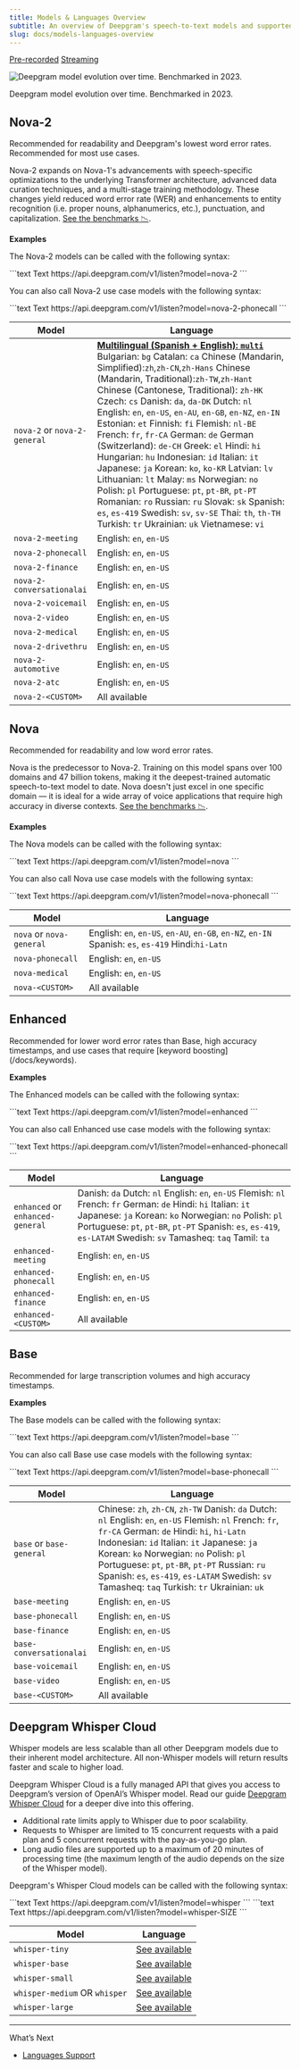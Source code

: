 ```yaml
---
title: Models & Languages Overview
subtitle: An overview of Deepgram's speech-to-text models and supported languages.
slug: docs/models-languages-overview
---
```



[Pre-recorded](/docs/getting-started-with-pre-recorded-audio) [Streaming](/docs/getting-started-with-live-streaming-audio)

![Deepgram model evolution over time. Benchmarked in 2023.](/images/f96ccf9-image.png)

Deepgram model evolution over time. Benchmarked in 2023.

## Nova-2

<Info>
  Recommended for readability and Deepgram's lowest word error rates. Recommended for most use cases.
</Info>

Nova-2 expands on Nova-1's advancements with speech-specific optimizations to the underlying Transformer architecture, advanced data curation techniques, and a multi-stage training methodology. These changes yield reduced word error rate (WER) and enhancements to entity recognition (i.e. proper nouns, alphanumerics, etc.), punctuation, and capitalization. [See the benchmarks 📉](https://deepgram.com/learn/nova-2-speech-to-text-api).

**Examples**

The Nova-2 models can be called with the following syntax:

<CodeGroup>
  ```text Text
  https://api.deepgram.com/v1/listen?model=nova-2
  ```
</CodeGroup>

You can also call Nova-2 use case models with the following syntax:

<CodeGroup>
  ```text Text
  https://api.deepgram.com/v1/listen?model=nova-2-phonecall
  ```
</CodeGroup>

| Model                        | Language                                                                                                                                                                                                                                                                                                                                                                                                                                                                                                                                                                                                                                                                                                                                                                                                                                                                      |
| ---------------------------- | ----------------------------------------------------------------------------------------------------------------------------------------------------------------------------------------------------------------------------------------------------------------------------------------------------------------------------------------------------------------------------------------------------------------------------------------------------------------------------------------------------------------------------------------------------------------------------------------------------------------------------------------------------------------------------------------------------------------------------------------------------------------------------------------------------------------------------------------------------------------------------- |
| `nova-2` or `nova-2-general` | [**Multilingual (Spanish + English): `multi`** ](/docs/multilingual-code-switching)Bulgarian: `bg` Catalan: `ca` Chinese (Mandarin, Simplified):`zh`,`zh-CN`,`zh-Hans` Chinese (Mandarin, Traditional):`zh-TW`,`zh-Hant` Chinese (Cantonese, Traditional): `zh-HK` Czech: `cs` Danish: `da`, `da-DK` Dutch: `nl` English: `en`, `en-US`, `en-AU`, `en-GB`, `en-NZ`, `en-IN` Estonian: `et` Finnish: `fi` Flemish: `nl-BE` French: `fr`, `fr-CA` German: `de` German (Switzerland): `de-CH` Greek: `el` Hindi: `hi` Hungarian: `hu` Indonesian: `id` Italian: `it` Japanese: `ja` Korean: `ko`, `ko-KR` Latvian: `lv` Lithuanian: `lt` Malay: `ms` Norwegian: `no` Polish: `pl` Portuguese: `pt`, `pt-BR`, `pt-PT` Romanian: `ro` Russian: `ru` Slovak: `sk` Spanish: `es`, `es-419` Swedish: `sv`, `sv-SE` Thai: `th`, `th-TH` Turkish: `tr` Ukrainian: `uk` Vietnamese: `vi` |
| `nova-2-meeting`             | English: `en`, `en-US`                                                                                                                                                                                                                                                                                                                                                                                                                                                                                                                                                                                                                                                                                                                                                                                                                                                        |
| `nova-2-phonecall`           | English: `en`, `en-US`                                                                                                                                                                                                                                                                                                                                                                                                                                                                                                                                                                                                                                                                                                                                                                                                                                                        |
| `nova-2-finance`             | English: `en`, `en-US`                                                                                                                                                                                                                                                                                                                                                                                                                                                                                                                                                                                                                                                                                                                                                                                                                                                        |
| `nova-2-conversationalai`    | English: `en`, `en-US`                                                                                                                                                                                                                                                                                                                                                                                                                                                                                                                                                                                                                                                                                                                                                                                                                                                        |
| `nova-2-voicemail`           | English: `en`, `en-US`                                                                                                                                                                                                                                                                                                                                                                                                                                                                                                                                                                                                                                                                                                                                                                                                                                                        |
| `nova-2-video`               | English: `en`, `en-US`                                                                                                                                                                                                                                                                                                                                                                                                                                                                                                                                                                                                                                                                                                                                                                                                                                                        |
| `nova-2-medical`             | English: `en`, `en-US`                                                                                                                                                                                                                                                                                                                                                                                                                                                                                                                                                                                                                                                                                                                                                                                                                                                        |
| `nova-2-drivethru`           | English: `en`, `en-US`                                                                                                                                                                                                                                                                                                                                                                                                                                                                                                                                                                                                                                                                                                                                                                                                                                                        |
| `nova-2-automotive`          | English: `en`, `en-US`                                                                                                                                                                                                                                                                                                                                                                                                                                                                                                                                                                                                                                                                                                                                                                                                                                                        |
| `nova-2-atc`                 | English: `en`, `en-US`                                                                                                                                                                                                                                                                                                                                                                                                                                                                                                                                                                                                                                                                                                                                                                                                                                                        |
| `nova-2-<CUSTOM>`            | All available                                                                                                                                                                                                                                                                                                                                                                                                                                                                                                                                                                                                                                                                                                                                                                                                                                                                 |

## Nova

<Info>
  Recommended for readability and low word error rates.
</Info>

Nova is the predecessor to Nova-2. Training on this model spans over 100 domains and 47 billion tokens, making it the deepest-trained automatic speech-to-text model to date. Nova doesn't just excel in one specific domain — it is ideal for a wide array of voice applications that require high accuracy in diverse contexts. [See the benchmarks 📉](https://deepgram.com/learn/nova-speech-to-text-whisper-api).

**Examples**

The Nova models can be called with the following syntax:

<CodeGroup>
  ```text Text
  https://api.deepgram.com/v1/listen?model=nova
  ```
</CodeGroup>

You can also call Nova use case models with the following syntax:

<CodeGroup>
  ```text Text
  https://api.deepgram.com/v1/listen?model=nova-phonecall
  ```
</CodeGroup>

| Model                    | Language                                                                                           |
| ------------------------ | -------------------------------------------------------------------------------------------------- |
| `nova` or `nova-general` | English: `en`, `en-US`, `en-AU`, `en-GB`, `en-NZ`, `en-IN` Spanish: `es`, `es-419` Hindi:`hi-Latn` |
| `nova-phonecall`         | English: `en`, `en-US`                                                                             |
| `nova-medical`           | English: `en`, `en-US`                                                                             |
| `nova-<CUSTOM>`          | All available                                                                                      |

## Enhanced

<Info>
  Recommended for lower word error rates than Base, high accuracy timestamps, and use cases that require [keyword boosting](/docs/keywords).
</Info>

**Examples**

The Enhanced models can be called with the following syntax:

<CodeGroup>
  ```text Text
  https://api.deepgram.com/v1/listen?model=enhanced
  ```
</CodeGroup>

You can also call Enhanced use case models with the following syntax:

<CodeGroup>
  ```text Text
  https://api.deepgram.com/v1/listen?model=enhanced-phonecall
  ```
</CodeGroup>

| Model                            | Language                                                                                                                                                                                                                                                                                    |
| -------------------------------- | ------------------------------------------------------------------------------------------------------------------------------------------------------------------------------------------------------------------------------------------------------------------------------------------- |
| `enhanced` or `enhanced-general` | Danish: `da` Dutch: `nl` English: `en`, `en-US` Flemish: `nl` French: `fr` German: `de` Hindi: `hi` Italian: `it` Japanese: `ja` Korean: `ko` Norwegian: `no` Polish: `pl` Portuguese: `pt`, `pt-BR`, `pt-PT` Spanish: `es`, `es-419`, `es-LATAM` Swedish: `sv` Tamasheq: `taq` Tamil: `ta` |
| `enhanced-meeting`               | English: `en`, `en-US`                                                                                                                                                                                                                                                                      |
| `enhanced-phonecall`             | English: `en`, `en-US`                                                                                                                                                                                                                                                                      |
| `enhanced-finance`               | English: `en`, `en-US`                                                                                                                                                                                                                                                                      |
| `enhanced-<CUSTOM>`              | All available                                                                                                                                                                                                                                                                               |

## Base

<Info>
  Recommended for large transcription volumes and high accuracy timestamps.
</Info>

**Examples**

The Base models can be called with the following syntax:

<CodeGroup>
  ```text Text
  https://api.deepgram.com/v1/listen?model=base
  ```
</CodeGroup>

You can also call Base use case models with the following syntax:

<CodeGroup>
  ```text Text
  https://api.deepgram.com/v1/listen?model=base-phonecall
  ```
</CodeGroup>

| Model                    | Language                                                                                                                                                                                                                                                                                                                                                                                         |
| ------------------------ | ------------------------------------------------------------------------------------------------------------------------------------------------------------------------------------------------------------------------------------------------------------------------------------------------------------------------------------------------------------------------------------------------ |
| `base` or `base-general` | Chinese: `zh`, `zh-CN`, `zh-TW` Danish: `da` Dutch: `nl` English: `en`, `en-US` Flemish: `nl` French: `fr`, `fr-CA` German: `de` Hindi: `hi`, `hi-Latn` Indonesian: `id` Italian: `it` Japanese: `ja` Korean: `ko` Norwegian: `no` Polish: `pl` Portuguese: `pt`, `pt-BR`, `pt-PT` Russian: `ru` Spanish: `es`, `es-419`, `es-LATAM` Swedish: `sv` Tamasheq: `taq` Turkish: `tr` Ukrainian: `uk` |
| `base-meeting`           | English: `en`, `en-US`                                                                                                                                                                                                                                                                                                                                                                           |
| `base-phonecall`         | English: `en`, `en-US`                                                                                                                                                                                                                                                                                                                                                                           |
| `base-finance`           | English: `en`, `en-US`                                                                                                                                                                                                                                                                                                                                                                           |
| `base-conversationalai`  | English: `en`, `en-US`                                                                                                                                                                                                                                                                                                                                                                           |
| `base-voicemail`         | English: `en`, `en-US`                                                                                                                                                                                                                                                                                                                                                                           |
| `base-video`             | English: `en`, `en-US`                                                                                                                                                                                                                                                                                                                                                                           |
| `base-<CUSTOM>`          | All available                                                                                                                                                                                                                                                                                                                                                                                    |

## Deepgram Whisper Cloud

<Info>
  Whisper models are less scalable than all other Deepgram models due to their inherent model architecture. All non-Whisper models will return results faster and scale to higher load.
</Info>

Deepgram Whisper Cloud is a fully managed API that gives you access to Deepgram’s version of OpenAI’s Whisper model. Read our guide [Deepgram Whisper Cloud](/docs/deepgram-whisper-cloud) for a deeper dive into this offering.

* Additional rate limits apply to Whisper due to poor scalability.
* Requests to Whisper are limited to 15 concurrent requests with a paid plan and 5 concurrent requests with the pay-as-you-go plan.
* Long audio files are supported up to a maximum of 20 minutes of processing time (the maximum length of the audio depends on the size of the Whisper model).

Deepgram's Whisper Cloud models can be called with the following syntax:

<CodeGroup>
  ```text Text
  https://api.deepgram.com/v1/listen?model=whisper
  ```
</CodeGroup>

<CodeGroup>
  ```text Text
  https://api.deepgram.com/v1/listen?model=whisper-SIZE
  ```
</CodeGroup>

| Model                         | Language                                                          |
| ----------------------------- | ----------------------------------------------------------------- |
| `whisper-tiny`                | [See available](/docs/deepgram-whisper-cloud#supported-languages) |
| `whisper-base`                | [See available](/docs/deepgram-whisper-cloud#supported-languages) |
| `whisper-small`               | [See available](/docs/deepgram-whisper-cloud#supported-languages) |
| `whisper-medium` OR `whisper` | [See available](/docs/deepgram-whisper-cloud#supported-languages) |
| `whisper-large`               | [See available](/docs/deepgram-whisper-cloud#supported-languages) |

***

What’s Next

* [Languages Support](/docs/language)
